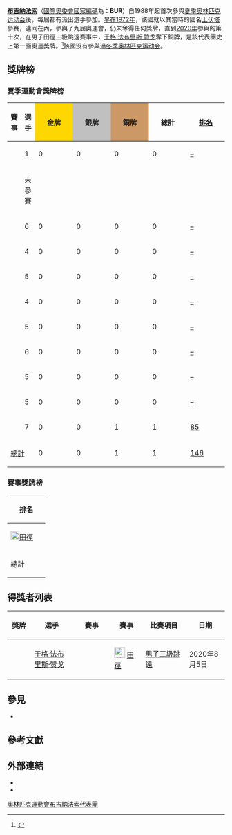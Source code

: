 {{Infobox Country Olympics|NOC=BUR}}
'''[[布吉納法索|布吉納法索]]'''（[[國際奧委會國家編碼列表|國際奧委會國家編碼]]為：'''BUR'''）自1988年起首次參與[[夏季奥林匹克运动会|夏季奥林匹克运动会]]後，每屆都有派出選手參加。[[1972年夏季奥林匹克运动会|早在1972年]]，該國就以其當時的國名[[上伏塔|上伏塔]]參賽，連同在內，參與了九屆奧運會，仍未奪得任何獎牌，直到[[2020年夏季奥林匹克运动会|2020年]]参與的第十次，在男子田徑三級跳遠賽事中，[[于格·法布里斯·贊戈|于格·法布里斯·贊戈]]奪下銅牌，是該代表團史上第一面奧運獎牌。<ref>{{Cite web |url=http://www.buzzfeed.com/mikemehalick/the-10-most-populated-countries-to-never-win-an-ol |title=存档副本 |accessdate=2017-03-10 |archive-date=2017-09-21 |archive-url=https://web.archive.org/web/20170921194031/https://www.buzzfeed.com/mikemehalick/the-10-most-populated-countries-to-never-win-an-ol |dead-url=no }}</ref>該國沒有參與過[[冬季奥林匹克运动会|冬季奥林匹克运动会]]。

== 獎牌榜 ==
{{See also|奥林匹克运动会奖牌统计}}
{{col-begin}}
{{col-2}}
=== 夏季運動會獎牌榜 ===
{| class="wikitable" style="text-align:center; font-size:90%;"
|-
!賽事
!選手
|style="background:gold; width:4.5em; font-weight:bold;"|金牌
|style="background:silver; width:4.5em; font-weight:bold;"|銀牌
|style="background:#cc9966; width:4.5em; font-weight:bold;"|銅牌
!style="width:4.5em; font-weight:bold;"|總計
!style="width:4.5em; font-weight:bold;"|[[奧林匹克運動會獎牌榜|排名]]
|-
|align=left| {{GamesName|SOG|1972}} || 1 || 0 || 0 || 0 || 0 || [[1972年夏季奥林匹克运动会奖牌榜|–]]
|-
|align=left| {{GamesName|SOG|1976}} || colspan=6; rowspan=3|未參賽
|-
|align=left| {{GamesName|SOG|1980}}
|-
|align=left| {{GamesName|SOG|1984}}
|-
|align=left| {{GamesName|SOG|1988}} || 6 || 0 || 0 || 0 || 0 || [[1988年夏季奥林匹克运动会奖牌榜|–]]
|-
|align=left| {{GamesName|SOG|1992}} || 4 || 0 || 0 || 0 || 0 || [[1992年夏季奥林匹克运动会奖牌榜|–]]
|-
|align=left| {{GamesName|SOG|1996}} || 5 || 0 || 0 || 0 || 0 || [[1996年夏季奥林匹克运动会奖牌榜|–]]
|- 
|align=left| {{GamesName|SOG|2000}} || 4 || 0 || 0 || 0 || 0 || [[2000年夏季奥林匹克运动会奖牌榜|–]]
|-
|align=left| {{GamesName|SOG|2004}} || 5 || 0 || 0 || 0 || 0 || [[2004年夏季奥林匹克运动会奖牌榜|–]]
|-
|align=left| {{GamesName|SOG|2008}} || 6 || 0 || 0 || 0 || 0 || [[2008年夏季奥林匹克运动会奖牌榜|–]]
|-
|align=left| {{GamesName|SOG|2012}} || 5 || 0 || 0 || 0 || 0 || [[2012年夏季奥林匹克运动会奖牌榜|–]]
|-
|align=left| {{GamesName|SOG|2016}} || 5 || 0 || 0 || 0 || 0 || [[2016年夏季奧林匹克運動會獎牌榜|–]]
|-
|align=left| {{GamesName|SOG|2020}} || 7 || 0 || 0 || 1 || 1 || [[2020年夏季奧林匹克運動會獎牌榜|85]]
|-
!colspan=2| [[奥林匹克运动会奖牌统计|總計]] !! 0 !! 0 !! 1 !! 1 !! [[奥林匹克运动会奖牌统计|146]]
|}

=== 賽事獎牌榜 ===
{| {{MedalTable|type=運動}}
!style="width:4.5em; font-weight:bold;"|排名
|-
|align=left| [[File:Athletics_pictogram.svg|20px]][[夏季奧林匹克運動會田徑比賽|田徑]] || 0 || 0 || 1 || 1 || [[夏季奥林匹克运动会田径比赛|96]]
|-
! 總計 || 0 || 0 || 1 || 1 !! [[奥林匹克运动会奖牌统计|141]]
|}

== 得獎者列表 ==
{| class="wikitable sortable" style="font-size:90%"
|-
! width="70"| 獎牌
! width="170"| 選手
! width="150"| 賽事
! width="100"| 賽事
! width="180"| 比賽項目
! width="120"| 日期
|-
| {{bronze medal}} || [[于格·法布里斯·赞戈|于格·法布里斯·赞戈]] || {{GamesName|SOG|2020}} || [[Image:Athletics_pictogram.svg|25px]] [[2020年夏季奧林匹克運動會田徑比賽|田徑]] || [[2020年夏季奧林匹克運動會田徑男子三級跳遠比賽|男子三級跳遠]]||2020年8月5日
|}

== 參見 ==
* {{tsl|en|Burkina Faso at the Paralympics||殘疾人奧林匹克運動會布基纳法索代表團}}

== 參考文獻 ==
{{Reflist}}

== 外部連結 ==
* {{cite web |title=Burkina Faso |publisher=International Olympic Committee |url=http://www.olympic.org/burkina-faso |accessdate=2017-03-10 |archive-date=2017-07-18 |archive-url=https://web.archive.org/web/20170718054241/https://www.olympic.org/burkina-faso |dead-url=no }}
* {{cite web |title=Burkina Faso |publisher=Sports-Reference.com |url=http://www.sports-reference.com/olympics/countries/BUR |accessdate=2017-03-10 |archive-date=2009-02-20 |archive-url=https://web.archive.org/web/20090220002330/http://www.sports-reference.com/olympics/countries/BUR/ |dead-url=yes }}

{{Nations at the Olympics}}
[[Category:奧林匹克運動會布吉納法索代表團|]]